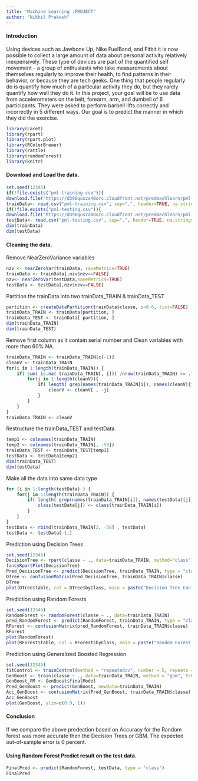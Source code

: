 ---
title: "Machine Learning :PROJECT"
author: "Nikhil Prakash"
---
#### Introduction
Using devices such as Jawbone Up, Nike FuelBand, and Fitbit it is now possible to collect a large amount of data about personal activity relatively inexpensively. These type of devices are part of the quantified self movement - a group of enthusiasts who take measurements about themselves regularly to improve their health, to find patterns in their behavior, or because they are tech geeks. One thing that people regularly do is quantify how much of a particular activity they do, but they rarely quantify how well they do it. In this project, your goal will be to use data from accelerometers on the belt, forearm, arm, and dumbell of 6 participants. They were asked to perform barbell lifts correctly and incorrectly in 5 different ways. Our goal is to predict the manner in which they did the exercise.

```{r results="hide", package_options, include=FALSE}
library(caret)
library(rpart)
library(rpart.plot)
library(RColorBrewer)
library(rattle)
library(randomForest)
library(knitr)
```

#### Download and Load the data.
```{r}
set.seed(12345)
if(!file.exists("pml-training.csv")){
download.file("https://d396qusza40orc.cloudfront.net/predmachlearn/pml-training.csv", destfile = "pml-training.csv")}
trainData<- read.csv("pml-training.csv", sep=",", header=TRUE, na.strings = c("NA","","#DIV/0!"))
if(!file.exists("pml-testing.csv")){
download.file("https://d396qusza40orc.cloudfront.net/predmachlearn/pml-testing.csv", destfile = "pml-testing.csv")}
testData<- read.csv("pml-testing.csv", sep=",", header=TRUE, na.strings = c("NA","","#DIV/0!"))
dim(trainData)
dim(testData)
```

#### Cleaning the data.

Remove NearZeroVariance variables
```{r}
nzv <- nearZeroVar(trainData, saveMetrics=TRUE)
trainData <- trainData[,nzv$nzv==FALSE]
nzv<- nearZeroVar(testData,saveMetrics=TRUE)
testData <- testData[,nzv$nzv==FALSE]
```

Partition the trainData into two trainData_TRAIN & trainData_TEST
```{r}
partition <- createDataPartition(trainData$classe, p=0.6, list=FALSE)
trainData_TRAIN <- trainData[partition, ]
trainData_TEST <- trainData[-partition, ]
dim(trainData_TRAIN)
dim(trainData_TEST)
```

Remove first column as it contain serial number and Clean variables with more than 60% NA.
```{r}
trainData_TRAIN <- trainData_TRAIN[c(-1)]
cleanV <- trainData_TRAIN
for(i in 1:length(trainData_TRAIN)) {
    if( sum( is.na( trainData_TRAIN[, i])) /nrow(trainData_TRAIN) >= .7){
        for(j in 1:length(cleanV)){
            if( length( grep(names(trainData_TRAIN[i]), names(cleanV)[j])) == 1){
                cleanV <- cleanV[ , -j]
            }   
        } 
    }
}
trainData_TRAIN <- cleanV
```

Restructure the trainData_TEST and testData.
```{r}
temp1 <- colnames(trainData_TRAIN)
temp2 <- colnames(trainData_TRAIN[, -58])
trainData_TEST <- trainData_TEST[temp1]
testData <- testData[temp2]
dim(trainData_TEST)
dim(testData)
```

Make all the data into same data type
```{r}
for (i in 1:length(testData) ) {
    for(j in 1:length(trainData_TRAIN)) {
        if( length( grep(names(trainData_TRAIN[i]), names(testData)[j]) ) == 1)  {
            class(testData[j]) <- class(trainData_TRAIN[i])
        }      
    }      
}
testData <- rbind(trainData_TRAIN[2, -58] , testData)
testData <- testData[-1,]
```

Prediction using Decision Trees
```{r}
set.seed(12345)
DecisionTree <- rpart(classe ~ ., data=trainData_TRAIN, method="class")
fancyRpartPlot(DecisionTree)
Pred_DecisionTree <- predict(DecisionTree, trainData_TRAIN, type = "class")
DTree <- confusionMatrix(Pred_DecisionTree, trainData_TRAIN$classe)
DTree
plot(DTree$table, col = DTree$byClass, main = paste("Decision Tree Confusion Matrix: Accuracy =", round(DTree$overall['Accuracy'], 4)))
```

Prediction using Random Forests
```{r}
set.seed(12345)
RandomForest <- randomForest(classe ~ ., data=trainData_TRAIN)
pred_RandomForest <- predict(RandomForest, trainData_TRAIN, type = "class")
RForest <- confusionMatrix(pred_RandomForest, trainData_TRAIN$classe)
RForest
plot(RandomForest)
plot(RForest$table, col = RForest$byClass, main = paste("Random Forest Confusion Matrix: Accuracy =", round(RForest$overall['Accuracy'], 4)))
```

Prediction using Generalized Boosted Regression
```{r}
set.seed(12345)
fitControl <- trainControl(method = "repeatedcv", number = 5, repeats = 1)
GenBoost <- train(classe ~ ., data=trainData_TRAIN, method = "gbm", trControl = fitControl, verbose = FALSE)
GenBoost_FM <- GenBoost$finalModel
Pred_GenBoost <- predict(GenBoost, newdata=trainData_TRAIN)
Acc_GenBoost <- confusionMatrix(Pred_GenBoost, trainData_TRAIN$classe)
Acc_GenBoost
plot(GenBoost, ylim=c(0.9, 1))
```

#### Conclusion
If we compare the above predection based on Accuracy for the Random forest was more accurate then the Decision Trees or GBM.
The expected out-of-sample error is 0 percent.

#### Using Random Forest Predict result on the test data.
```{r}
FinalPred <- predict(RandomForest, testData, type = "class")
FinalPred
```
